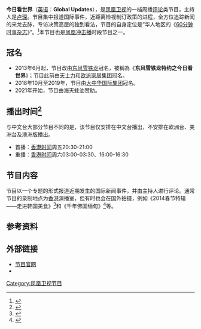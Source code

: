 {{In-progress_tvshow|今日看世界}}
{{电视节目信息框
| 名称      = 今日看世界<br>Global Updates
| 图片      = [[File:今日看世界.jpg|300px]]
| 图说      = 
| 类型      = [[新闻|新闻]]、[[评论|评论]]
| 原创      = [[凤凰卫视|凤凰卫视]]
| 主持      = [[卢琛|卢琛]]
| 地区      = {{HK}}
| 语言      = [[普通话|普通话]]
| 标语      = 
| 集数  = 
| 每集长度  = 35分钟
| 制作公司  = 凤凰卫视
| 电视网    = [[凤凰卫视中文台|凤凰卫视中文台]]
| 视频制式  = [[SDTV|SDTV]]、[[HDTV|HDTV]]（2014年起高标清同步广播）
| 播出国家  = {{HK}}
| 开始      = 待查
| 结束      = 至今
| 官方网站  = http://phtv.ifeng.com/program/xlksj/
}}
{{UTC+8}}
'''今日看世界'''（[[英语|英语]]：'''Global Updates'''），是[[凤凰卫视|凤凰卫视]]的一档周播[[评论|评论]]类节目，主持人是[[卢琛|卢琛]]。节目集中报道国际事件，近距离检视制订政策的进程，全方位追踪新闻的来龙去脉，专访决策高层的独到看法，节目的自身定位是“华人地区的《[[60分钟时事杂志|60分钟时事杂志]]》”。<ref>{{Cite web |url=http://v.ifeng.com/vlist/tv/xlksj/all/0/1/detail.shtml |title=今日看世界 |accessdate=2014-06-30 |archive-date=2014-07-03 |archive-url=https://web.archive.org/web/20140703142626/http://v.ifeng.com/vlist/tv/xlksj/all/0/1/detail.shtml |dead-url=no }}</ref>本节目也是[[凤凰冲击播|凤凰冲击播]]时段节目之一。

==冠名==
* 2013年6月起，节目改由[[东风雪铁龙|东风雪铁龙]]冠名，被稱為《'''东风雪铁龙特约之今日看世界'''》；节目此前由[[天士力|天士力]]和[[欧派家居集团|欧派家居集团]]冠名。
* 2018年10月至2019年，节目由[[大中华国际集团|大中华国际集团]]冠名。
* 2021年开始，节目由海天蚝油赞助。

==播出时间<ref>{{Cite web |url=http://phtv.ifeng.com/epg/ |title=节目单 |accessdate=2014-06-30 |archive-date=2013-07-14 |archive-url=https://web.archive.org/web/20130714052031/http://phtv.ifeng.com/epg/ |dead-url=no }}</ref>==
与中文台大部分节目不同的是，该节目仅安排在中文台播出，不安排在欧洲台、美洲台及澳洲版播出。
*首播：[[香港时间|香港时间]]周五20:30-21:00
*重播：[[香港时间|香港时间]]周六03:00-03:30、16:00-16:30

==节目内容==
节目以一个专题的形式报道近期发生的国际新闻事件，并由主持人进行评论。通常节目的录制地点为[[香港|香港]]演播室，但有时也会在国外拍摄，例如《2014春节特辑——走进韩国美食》<ref>{{Cite web |url=http://v.ifeng.com/fashion/travel/2014002/01bdc61b-d32b-41dc-83a0-1910764db052.shtml |title=春节特辑——走进韩国美食 |accessdate=2014-06-30 |archive-date=2016-03-04 |archive-url=https://web.archive.org/web/20160304210330/http://v.ifeng.com/fashion/travel/2014002/01bdc61b-d32b-41dc-83a0-1910764db052.shtml |dead-url=no }}</ref>和《千年佛国缅甸》<ref>{{Cite web |url=http://v.ifeng.com/news/world/201310/012cd612-84d6-4b1b-85b1-2ec61184b674.shtml |title=千年佛国缅甸 |accessdate=2014-06-30 |archive-date=2016-03-04 |archive-url=https://web.archive.org/web/20160304111610/http://v.ifeng.com/news/world/201310/012cd612-84d6-4b1b-85b1-2ec61184b674.shtml |dead-url=no }}</ref>等。

==参考资料==
{{reflist}}
==外部链接==
*[http://phtv.ifeng.com/program/xlksj/ 节目官网]{{Wayback|url=http://phtv.ifeng.com/program/xlksj/ |date=20200508080211 }}
*{{sinaweibo|eyeonworld}}
[[Category:凤凰卫视节目|Category:凤凰卫视节目]]